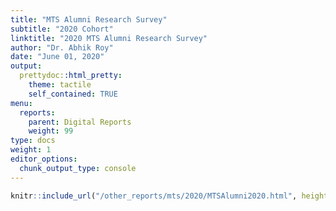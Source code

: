 ```yaml
---
title: "MTS Alumni Research Survey"
subtitle: "2020 Cohort"
linktitle: "2020 MTS Alumni Research Survey"
author: "Dr. Abhik Roy"
date: "June 01, 2020"
output:
  prettydoc::html_pretty:
    theme: tactile
    self_contained: TRUE
menu:
  reports:
    parent: Digital Reports
    weight: 99
type: docs
weight: 1
editor_options: 
  chunk_output_type: console
---
```


<style>
 body .main-container {
    width: 99.5%;
    max-width: unset;
}
</style>


```r
knitr::include_url("/other_reports/mts/2020/MTSAlumni2020.html", height = 8000)
```
